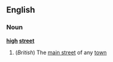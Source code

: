 ==English==
===Noun===
{{wikipedia}}
'''[[high]] [[street]]'''
#(''British'') The [[main street]] of any [[town]]